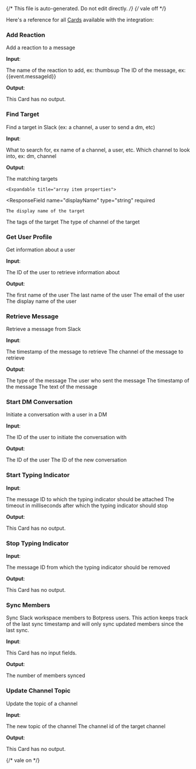 {/* This file is auto-generated. Do not edit directly. */}
{/* vale off */}

Here's a reference for all [Cards](/learn/reference/cards/) available with the integration:

### Add Reaction

Add a reaction to a message

**Input**:

<Expandable title="input fields">
  <ResponseField
    name="name"
    type="string"
    required
  >
    The name of the reaction to add, ex: thumbsup
  </ResponseField>
  <ResponseField
    name="messageId"
    type="string"
    required
  >
    The ID of the message, ex: {{event.messageId}}
  </ResponseField>
</Expandable>

**Output**:

This Card has no output.

### Find Target

Find a target in Slack (ex: a channel, a user to send a dm, etc)

**Input**:

<Expandable title="input fields">
  <ResponseField
    name="query"
    type="string"
    required
  >
    What to search for, ex name of a channel, a user, etc.
  </ResponseField>
  <ResponseField
    name="channel"
    type="enum: dm, channel"
    required
  >
    Which channel to look into, ex: dm, channel
  </ResponseField>
</Expandable>

**Output**:

<Expandable title="output">
  <ResponseField
    name="targets"
    type="array"
    required
  >
    The matching targets

    <Expandable title="array item properties">
  <ResponseField
    name="displayName"
    type="string"
    required
  >
    The display name of the target
  </ResponseField>
  <ResponseField
    name="tags"
    type="object"
    required
  >
    The tags of the target
  </ResponseField>
  <ResponseField
    name="channel"
    type="enum: dm, channel"
    required
  >
    The type of channel of the target
  </ResponseField>
    </Expandable>
  </ResponseField>
</Expandable>

### Get User Profile

Get information about a user

**Input**:

<Expandable title="input fields">
  <ResponseField
    name="userId"
    type="string"
    required
  >
    The ID of the user to retrieve information about
  </ResponseField>
</Expandable>

**Output**:

<Expandable title="output">
  <ResponseField
    name="firstName"
    type="string"
  >
    The first name of the user
  </ResponseField>
  <ResponseField
    name="lastName"
    type="string"
  >
    The last name of the user
  </ResponseField>
  <ResponseField
    name="email"
    type="string"
  >
    The email of the user
  </ResponseField>
  <ResponseField
    name="displayName"
    type="string"
  >
    The display name of the user
  </ResponseField>
</Expandable>

### Retrieve Message

Retrieve a message from Slack

**Input**:

<Expandable title="input fields">
  <ResponseField
    name="ts"
    type="string"
    required
  >
    The timestamp of the message to retrieve
  </ResponseField>
  <ResponseField
    name="channel"
    type="string"
    required
  >
    The channel of the message to retrieve
  </ResponseField>
</Expandable>

**Output**:

<Expandable title="output">
  <ResponseField
    name="type"
    type="string"
    required
  >
    The type of the message
  </ResponseField>
  <ResponseField
    name="user"
    type="string"
    required
  >
    The user who sent the message
  </ResponseField>
  <ResponseField
    name="ts"
    type="string"
    required
  >
    The timestamp of the message
  </ResponseField>
  <ResponseField
    name="text"
    type="string"
    required
  >
    The text of the message
  </ResponseField>
</Expandable>

### Start DM Conversation

Initiate a conversation with a user in a DM

**Input**:

<Expandable title="input fields">
  <ResponseField
    name="slackUserId"
    type="string"
    required
  >
    The ID of the user to initiate the conversation with
  </ResponseField>
</Expandable>

**Output**:

<Expandable title="output">
  <ResponseField
    name="userId"
    type="string"
    required
  >
    The ID of the user
  </ResponseField>
  <ResponseField
    name="conversationId"
    type="string"
    required
  >
    The ID of the new conversation
  </ResponseField>
</Expandable>

### Start Typing Indicator

**Input**:

<Expandable title="input fields">
  <ResponseField
    name="conversationId"
    type="string"
    required
  >
    
  </ResponseField>
  <ResponseField
    name="messageId"
    type="string"
    required
  >
    The message ID to which the typing indicator should be attached
  </ResponseField>
  <ResponseField
    name="timeout"
    type="number"
  >
    The timeout in milliseconds after which the typing indicator should stop
  </ResponseField>
</Expandable>

**Output**:

This Card has no output.

### Stop Typing Indicator

**Input**:

<Expandable title="input fields">
  <ResponseField
    name="conversationId"
    type="string"
    required
  >
    
  </ResponseField>
  <ResponseField
    name="messageId"
    type="string"
    required
  >
    The message ID from which the typing indicator should be removed
  </ResponseField>
</Expandable>

**Output**:

This Card has no output.

### Sync Members

Sync Slack workspace members to Botpress users. This action keeps track of the last sync timestamp and will only sync updated members since the last sync.

**Input**:

This Card has no input fields.

**Output**:

<Expandable title="output">
  <ResponseField
    name="syncedCount"
    type="number"
    required
  >
    The number of members synced
  </ResponseField>
</Expandable>

### Update Channel Topic

Update the topic of a channel

**Input**:

<Expandable title="input fields">
  <ResponseField
    name="topic"
    type="string"
    required
  >
    The new topic of the channel
  </ResponseField>
  <ResponseField
    name="channelId"
    type="string"
    required
  >
    The channel id of the target channel
  </ResponseField>
</Expandable>

**Output**:

This Card has no output.


{/* vale on */}